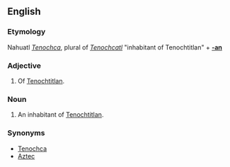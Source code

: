 ==English==

===Etymology===
Nahuatl ''[[Tenochca]]'', plural of ''[[Tenochcatl]]'' "inhabitant of Tenochtitlan" + '''[[-an]]'''

===Adjective===
{{en-adj}}

# Of [[Tenochtitlan]].

===Noun===
{{en-noun}}

# An inhabitant of [[Tenochtitlan]].

===Synonyms===
* [[Tenochca]]
* [[Aztec]]